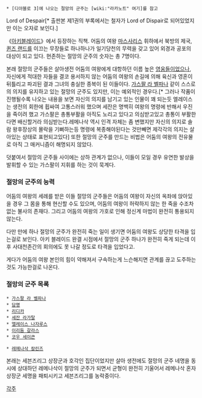  * [디아블로 3]에 나오는 절망의 군주는 [wiki:"라카노트" 여기]를 참고

Lord of Despair[* 출판본 제1권의 부록에서는 철자가 Lord of Dispair로 되어있었지만 이는 오자로 보인다.]

《[[아키블레이드]]》에서 등장하는 직책. 어둠의 여왕 [[마스사리스]] 휘하에서 북방의 제국, [[퀸즈 랜드]]를 이끄는 무장들로 하나하나가 일기당천의 무력을 갖고 있어 외경과 공포의 대상이 되고 있다. 현존하는 절망의 군주의 숫자는 총 7명이다.

본래 절망의 군주들은 살아생전 어둠의 여왕에게 대항하던 이름 높은 [[영웅]]들이었으나, 자신에게 적대한 자들을 결코 용서하지 않는 어둠의 여왕의 손길에 의해 육신과 영혼이 뒤틀리고 파괴된 결과 그녀의 충실한 종복이 된 이들이다. [[가스팔 라 벨파나]] 같이 스스로의 의지를 유지하고 있는 절망의 군주도 있지만, 이는 예외적인 경우다.[* 그러나 작품이 진행될수록 나오는 내용을 보면 자신의 의지를 남기고 있는 인물이 꽤 되는듯 엘레이스는 생전의 회한에 휩싸여 고통스러워 했으며 세잔은 명백히 여왕의 명령에 반해서 우진을 죽이려 했고 가스팔은 총통부활을 아직도 노리고 있다고 의심받고있고 총통이 부활한다면 배신할거라 의심받는다.레메나삭 역시 인격 자체는 좀 변했지만 자신의 의지로 솔람 왕후장상의 몰락을 기뻐하는등 명령에 복종해야된다는 것만빼면 제각각의 의지는 살아있는 상태로 표현되고있다] 또한 절망의 군주를 만드는 비법은 어둠의 여왕의 전유물로 아직 그 매커니즘이 해명되지 않았다.

덧붙여서 절망의 군주들 사이에는 상하 관계가 없으나, 이들이 모일 경우 유연한 발상을 발휘할 수 있는 가스팔이 지휘를 하는 것이 묵계다.

=== 절망의 군주의 능력 ===
어둠의 여왕의 세례를 받은 이들 절망의 군주들은 어둠의 여왕이 자신의 옥좌에 앉아있을 경우 그 몸을 통해 현신할 수도 있으며, 어둠의 여왕이 허락하지 않는 한 죽을 수조차 없는 불사의 존재다. 그리고 어둠의 여왕의 가호로 인해 정신계 마법이 완전히 통용되지 않는다.

다만 만에 하나 절망의 군주가 완전히 죽는 일이 생기면 어둠의 여왕도 상당한 타격을 입는걸로 보인다. 아키 블레이드 완결 시점에서 절망의 군주 하나가 완전히 죽게 되는데 이후 사대천존간의 회의에도 못 나갈 정도로 타격을 입었다고.

게다가 어둠의 여왕 본인의 힘이 약해져서 구속하는게 느슨해지면 관계를 끊고 도주하는것도 가능한걸로 나온다.
=== 절망의 군주 목록 ===
 * [[가스팔 라 벨파나]]
 * [[담명]]
 * [[리디카]]
 * [[세잔 라가탈]]
 * [[엘레이스 나자루스]]
 * [[이리듐 갈라스]]
 * [[코우 세이큰]]

 * [[레메나삭 칼린즈]] 

본래는 세븐즈리그 상장군과 호각인 집단이었지만 살아 생전에도 절망의 군주 네명을 동시에 상대하던 레메나삭이 절망의 군주가 되면서 균형이 완전히 기울어서 레메나삭 혼자 상장군 세명을 패퇴시키고 세븐즈리그를 농락중이다.

[[각주]]
